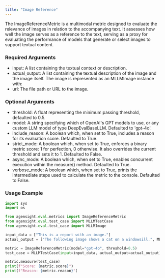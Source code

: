```yaml
---
title: "Image Reference"
---
```


The ImageReferenceMetric is a multimodal metric designed to evaluate the relevance of images in relation to the accompanying text. It assesses how well the image serves as a reference to the text, serving as a proxy for evaluating the performance of models that generate or select images to support textual content.

### **Required Arguments**

- input: A list containing the textual context or description.
- actual_output: A list containing the textual description of the image and the image itself. The image is represented as an MLLMImage instance with:
- url: The file path or URL to the image.

### **Optional Arguments**

- threshold: A float representing the minimum passing threshold, defaulted to 0.5.
- model: A string specifying which of OpenAI's GPT models to use, or any custom LLM model of type DeepEvalBaseLLM. Defaulted to 'gpt-4o'.
- include_reason: A boolean which, when set to True, includes a reason for its evaluation score. Defaulted to True.
- strict_mode: A boolean which, when set to True, enforces a binary metric score: 1 for perfection, 0 otherwise. It also overrides the current threshold and sets it to 1. Defaulted to False.
- async_mode: A boolean which, when set to True, enables concurrent execution within the measure() method. Defaulted to True.
- verbose_mode: A boolean which, when set to True, prints the intermediate steps used to calculate the metric to the console. Defaulted to False.

### Usage Example

```python
import sys
import os

from agensight.eval.metrics import ImageReferenceMetric
from agensight.eval.test_case import MLLMTestCase
from agensight.eval.test_case import MLLMImage

input_data = ["This is a report with an image."]
actual_output = ["The following image shows a cat on a windowsill.", MLLMImage(url="/Users/deepeshagrawal/pype/examples/evaluations/multi_model/cat.jpeg")]

metric = ImageReferenceMetric(model="gpt-4o", threshold=0.5)
test_case = MLLMTestCase(input=input_data, actual_output=actual_output)

metric.measure(test_case)
print(f"Score: {metric.score}")
print(f"Reason: {metric.reason}") 
```